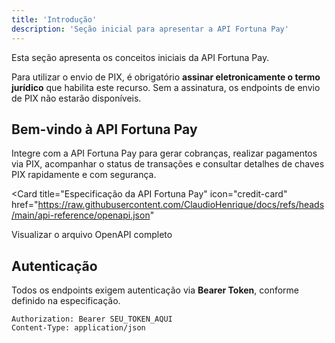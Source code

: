 ```yaml
---
title: 'Introdução'
description: 'Seção inicial para apresentar a API Fortuna Pay'
---
```


<Note>
  Esta seção apresenta os conceitos iniciais da API Fortuna Pay.
</Note>

<Note type="warning"> Para utilizar o envio de PIX, é obrigatório **assinar eletronicamente o termo jurídico** que habilita este recurso. Sem a assinatura, os endpoints de envio de PIX não estarão disponíveis. </Note>

## Bem-vindo à API Fortuna Pay

Integre com a API Fortuna Pay para gerar cobranças, realizar pagamentos via PIX, acompanhar o status de transações e consultar detalhes de chaves PIX rapidamente e com segurança.

<Card
  title="Especificação da API Fortuna Pay"
  icon="credit-card"
  href="https://raw.githubusercontent.com/ClaudioHenrique/docs/refs/heads/main/api-reference/openapi.json"
>
  Visualizar o arquivo OpenAPI completo
</Card>

## Autenticação

Todos os endpoints exigem autenticação via **Bearer Token**, conforme definido na especificação.

```http
Authorization: Bearer SEU_TOKEN_AQUI
Content-Type: application/json
